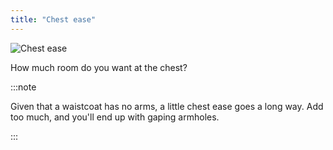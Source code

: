 ```yaml
---
title: "Chest ease"
---
```


![Chest ease](chestease.svg)

How much room do you want at the chest?

:::note


Given that a waistcoat has no arms, a little chest ease goes a long way. Add too much, and you'll end up with gaping armholes.

:::




